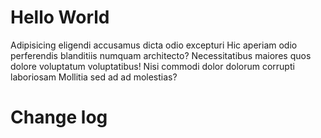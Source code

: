 <Meta title="Intro" />

# Hello World

Adipisicing eligendi accusamus dicta odio excepturi Hic aperiam odio perferendis blanditiis numquam architecto? Necessitatibus maiores quos dolore voluptatum voluptatibus! Nisi commodi dolor dolorum corrupti laboriosam Mollitia sed ad ad molestias?

# Change log

<Changelog />

